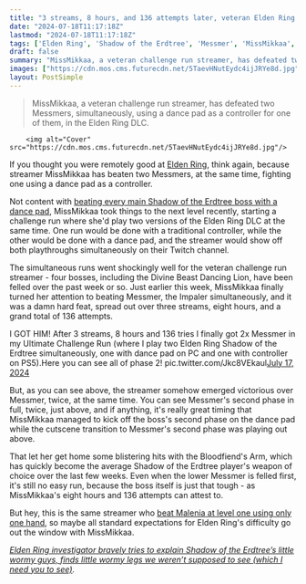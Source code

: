 ```yaml
---
title: "3 streams, 8 hours, and 136 attempts later, veteran Elden Ring DLC streamer beats Messmer on PS5 and PC at the same time using a controller and a dance pad"
date: "2024-07-18T11:17:18Z"
lastmod: "2024-07-18T11:17:18Z"
tags: ['Elden Ring', 'Shadow of the Erdtree', 'Messmer', 'MissMikkaa', 'Dance Pad', 'Malenia']
draft: false
summary: "MissMikkaa, a veteran challenge run streamer, has defeated two Messmers, simultaneously, using a dance pad as a controller for one of them, in the Elden Ring DLC."
images: ["https://cdn.mos.cms.futurecdn.net/5TaevHNutEydc4ijJRYe8d.jpg"]
layout: PostSimple
---
```

> MissMikkaa, a veteran challenge run streamer, has defeated two Messmers, simultaneously, using a dance pad as a controller for one of them, in the Elden Ring DLC.


        <img alt="Cover" src="https://cdn.mos.cms.futurecdn.net/5TaevHNutEydc4ijJRYe8d.jpg"/>
        
If you thought you were remotely good at [Elden Ring](https://www.gamesradar.com/elden-ring-guide/), think again, because streamer MissMikkaa has beaten two Messmers, at the same time, fighting one using a dance pad as a controller.

Not content with [beating every main Shadow of the Erdtree boss with a dance pad](https://www.gamesradar.com/games/action-rpg/elden-ring-dance-pad-streamer-returns-to-beat-shadow-of-the-erdtree-defeeting-the-final-boss-in-a-7-hour-52-death-marathon-my-feet-hurt/), MissMikkaa took things to the next level recently, starting a challenge run where she'd play two versions of the Elden Ring DLC at the same time. One run would be done with a traditional controller, while the other would be done with a dance pad, and the streamer would show off both playthroughs simultaneously on their Twitch channel.

The simultaneous runs went shockingly well for the veteran challenge run streamer - four bosses, including the Divine Beast Dancing Lion, have been felled over the past week or so. Just earlier this week, MissMikkaa finally turned her attention to beating Messmer, the Impaler simultaneously, and it was a damn hard feat, spread out over three streams, eight hours, and a grand total of 136 attempts.

I GOT HIM! After 3 streams, 8 hours and 136 tries I finally got 2x Messmer in my Ultimate Challenge Run (where I play two Elden Ring Shadow of the Erdtree simultaneously, one with dance pad on PC and one with controller on PS5).Here you can see all of phase 2! pic.twitter.com/Jkc8VEkaul[July 17, 2024](https://twitter.com/MissMikkaa/status/1813691975964541427)

But, as you can see above, the streamer somehow emerged victorious over Messmer, twice, at the same time. You can see Messmer's second phase in full, twice, just above, and if anything, it's really great timing that MissMikkaa managed to kick off the boss's second phase on the dance pad while the cutscene transition to Messmer's second phase was playing out above.

That let her get home some blistering hits with the Bloodfiend's Arm, which has quickly become the average Shadow of the Erdtree player's weapon of choice over the last few weeks. Even when the lower Messmer is felled first, it's still no easy run, because the boss itself is just that tough - as MissMikkaa's eight hours and 136 attempts can attest to.

But hey, this is the same streamer who [beat Malenia at level one using only one hand](https://www.gamesradar.com/elden-ring-streamer-beats-malenia-with-one-hand-while-only-level-one/), so maybe all standard expectations for Elden Ring's difficulty go out the window with MissMikkaa.

[<em>Elden Ring investigator bravely tries to explain Shadow of the Erdtree’s little wormy guys, finds little wormy legs we weren’t supposed to see (which I need you to see)</em>](https://www.gamesradar.com/games/action-rpg/elden-ring-investigator-bravely-tries-to-explain-shadow-of-the-erdtrees-little-wormy-guys-finds-little-wormy-legs-we-werent-supposed-to-see-which-i-need-you-to-see/)*.*
        